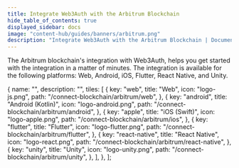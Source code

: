```yaml
---
title: Integrate Web3Auth with the Arbitrum Blockchain
hide_table_of_contents: true
displayed_sidebar: docs
image: "content-hub/guides/banners/arbitrum.png"
description: "Integrate Web3Auth with the Arbitrum Blockchain | Documentation - Web3Auth"
---
```



<SEO
  title="Integrate Web3Auth with the Arbitrum Blockchain"
  description="Integrate Web3Auth with the Arbitrum Blockchain | Documentation - Web3Auth"
  image="https://web3auth.io/docs/content-hub/guides/banners/arbitrum.png"
  slug="/connect-blockchain/evm/arbitrum"
/>

The Arbitrum blockchain's integration with Web3Auth, helps you get started with the integration in a matter of minutes. The integration is available
for the following platforms: Web, Android, iOS, Flutter, React Native, and Unity.

  {
    name: "",
    description: "",
    tiles: [
      {
        key: "web",
        title: "Web",
        icon: "logo-js.png",
        path: "/connect-blockchain/arbitrum/web",
      },
      {
        key: "android",
        title: "Android (Kotlin)",
        icon: "logo-android.png",
        path: "/connect-blockchain/arbitrum/android",
      },
      {
        key: "apple",
        title: "iOS (Swift)",
        icon: "logo-apple.png",
        path: "/connect-blockchain/arbitrum/ios",
      },
      {
        key: "flutter",
        title: "Flutter",
        icon: "logo-flutter.png",
        path: "/connect-blockchain/arbitrum/flutter",
      },
      {
        key: "react-native",
        title: "React Native",
        icon: "logo-react.png",
        path: "/connect-blockchain/arbitrum/react-native",
      },
      {
        key: "unity",
        title: "Unity",
        icon: "logo-unity.png",
        path: "/connect-blockchain/arbitrum/unity",
      },
    ],
  },
];

<Tiles tileGroups={Arbitrum} />
